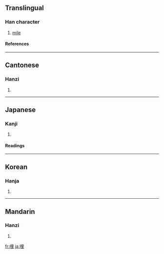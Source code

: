 ==Translingual==
===Han character===
{{Han char|rn=30|rad=口|as=07|sn=10|four=6601<sub>4</sub>|canj=口田土 (RWG)}}
# [[mile]]
====References====
{{Han ref|kx=0190.160|dkj=03649|dj=0409.320|hdz=10629.030|uh=54E9|ud=21737|bh=ADF9|bd=44537}}
----
==Cantonese==
===Hanzi===
{{yue-hanzi|jyut=|y=le1, lei5 li1}}
# {{defn|Cantonese}}
----
==Japanese==
===Kanji===
{{ja-kanji|grade=|rs=口07}}
# {{defn|Japanese}} 
====Readings====
{{ja-readings|on=[[り]] (ri)|kun=[[わい]] (wai), [[まいる]] (mairu)}}
----
==Korean==
===Hanja===
{{ko-hanja|hangeul=리|rv=ri|mr=ri}}
# {{defn|Korean}}
----
==Mandarin==
===Hanzi===
{{cmn-hanzi|pin=[[lī]] (li1)|wg=li<sup>1</sup>}}
# {{defn|Mandarin}}

[[fr:哩]]
[[ja:哩]]